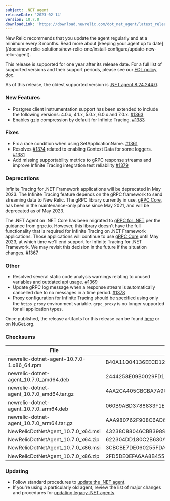 ```yaml
---
subject: .NET agent
releaseDate: '2023-02-14'
version: 10.7.0
downloadLink: 'https://download.newrelic.com/dot_net_agent/latest_release'
---
```


<Callout variant="important">
New Relic recommends that you update the agent regularly and at a minimum every 3 months. Read more about [keeping your agent up to date](/docs/new-relic-solutions/new-relic-one/install-configure/update-new-relic-agent).

This release is supported for one year after its release date. For a full list of supported versions and their support periods, please see our [EOL policy doc](/docs/apm/agents/net-agent/getting-started/net-agent-eol-policy).

As of this release, the oldest supported version is [.NET agent 8.24.244.0](/docs/release-notes/agent-release-notes/net-release-notes/agent-8242440).
</Callout>

### New Features
* Postgres client instrumentation support has been extended to include the following versions: 4.0.x, 4.1.x, 5.0.x, 6.0.x and 7.0.x. [#1363](https://github.com/newrelic/newrelic-dotnet-agent/pull/1363)
* Enables gzip compression by default for Infinite Tracing. [#1383](https://github.com/newrelic/newrelic-dotnet-agent/pull/1383)

### Fixes
* Fix a race condition when using SetApplicationName. [#1361](https://github.com/newrelic/newrelic-dotnet-agent/pull/1361)
* Resolves [#1374](https://github.com/newrelic/newrelic-dotnet-agent/issues/1374) related to enabling Context Data for some loggers. [#1381](https://github.com/newrelic/newrelic-dotnet-agent/pull/1381)
* Add missing supportability metrics to gRPC response streams and improve Infinite Tracing integration test reliability [#1379](https://github.com/newrelic/newrelic-dotnet-agent/pull/1379)

### Deprecations
Infinite Tracing for .NET Framework applications will be deprecated in May 2023. The Infinite Tracing feature depends on the gRPC framework to send streaming data to New Relic. The gRPC library currently in use, [gRPC Core](https://github.com/grpc/grpc/tree/master/src/csharp), has been in the maintenance-only phase since May 2021, and will be deprecated as of May 2023. 

The .NET Agent on .NET Core has been migrated to [gRPC for .NET](https://github.com/grpc/grpc-dotnet) per the guidance from grpc.io. However, this library doesn't have the full functionality that is required for Infinite Tracing on .NET Framework applications. Those applications will continue to use [gRPC Core](https://github.com/grpc/grpc/tree/master/src/csharp) until May 2023, at which time we'll end support for Infinite Tracing for .NET Framework. We may revisit this decision in the future if the situation changes. [#1367](https://github.com/newrelic/newrelic-dotnet-agent/pull/1367)

### Other
* Resolved several static code analysis warnings relating to unused variables and outdated api usage. [#1369](https://github.com/newrelic/newrelic-dotnet-agent/pull/1369)
* Update gRPC log message when a response stream is automatically cancelled due to no messages in a time period. [#1378](https://github.com/newrelic/newrelic-dotnet-agent/pull/1378)
* Proxy configuration for Infinite Tracing should be specified using only the `https_proxy` environment variable. `grpc_proxy` is no longer supported for all application types.

Once published, the release artifacts for this release can be found [here](https://download.newrelic.com/dot_net_agent/latest_release/) or on NuGet.org.

### Checksums
| File | SHA - 256  Hash |
| ---| ---|
| newrelic-dotnet-agent-10.7.0-1.x86_64.rpm | B40A11004136EECD12F56BE28BDDE832E8D8494FC969A4A18EB058DC46E212EC |
| newrelic-dotnet-agent_10.7.0_amd64.deb | 2444258E09B0029FD18BEC9C21379E5A3F7DE2F67726C3C0D4944CEB271539FC |
| newrelic-dotnet-agent_10.7.0_amd64.tar.gz | 4AA2CA405CBCBA7A9045E13E888883027681314061FEF88B12605DBF2B1E0350 |
| newrelic-dotnet-agent_10.7.0_arm64.deb | 060B9ABD3788833F1EF3F9476EF83A8D4FBB46E5897E992C55830214F6C6F27D |
| newrelic-dotnet-agent_10.7.0_arm64.tar.gz | AAA980762F908C6AD69D085D4C40D55CBD38D8E1A0197DDE79CB3E9B7E55B593 |
| NewRelicDotNetAgent_10.7.0_x64.msi | 43238C88046CBB39896E749A9A5ED24190A450E3278D52C144777CF5B4FFDF1E |
| NewRelicDotNetAgent_10.7.0_x64.zip | 622304DD180C2B630A2DFDC00BB71172CF28BFF2CE4414C7AF5C15B64872E3DD |
| NewRelicDotNetAgent_10.7.0_x86.msi | 3CBCBE7DE060255FDA98A8B4BB7259DD9D0B4752678BA79936653D47031ADDF1 |
| NewRelicDotNetAgent_10.7.0_x86.zip | 2FD5DE0EFA6AA8B45568C70ACC0120D6264A1F3C2B5C5B7DCF8F2FB9CD3FCF6F |

### Updating

* Follow standard procedures to [update the .NET agent](/docs/agents/net-agent/installation-configuration/update-net-agent).
* If you're using a particularly old agent, review the list of major changes and procedures for [updating legacy .NET agents](/docs/agents/net-agent/troubleshooting/upgrade-legacy-net-agents).
